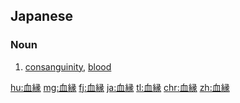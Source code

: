 ==Japanese==
{{ja-kanjitab|けつ|えん|yomi=o}}

===Noun===
{{ja-noun|けつえん|kyu=血緣}}

# [[consanguinity]], [[blood]] {{gloss|family relationship due to birth, e.g. between siblings}}

[[hu:血縁]]
[[mg:血縁]]
[[fj:血縁]]
[[ja:血縁]]
[[tl:血縁]]
[[chr:血縁]]
[[zh:血縁]]